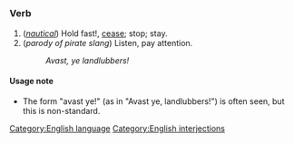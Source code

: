 =={{en}}==
===Verb===
#(''[[nautical]]'') Hold fast!, [[cease]]; stop; stay.
#(''parody of pirate slang'') Listen, pay attention.
#:''Avast, ye landlubbers!''

====Usage note====
*The form "avast ye!" (as in "Avast ye, landlubbers!") is often seen, but this is non-standard.

[[Category:English language]]
[[Category:English interjections]]